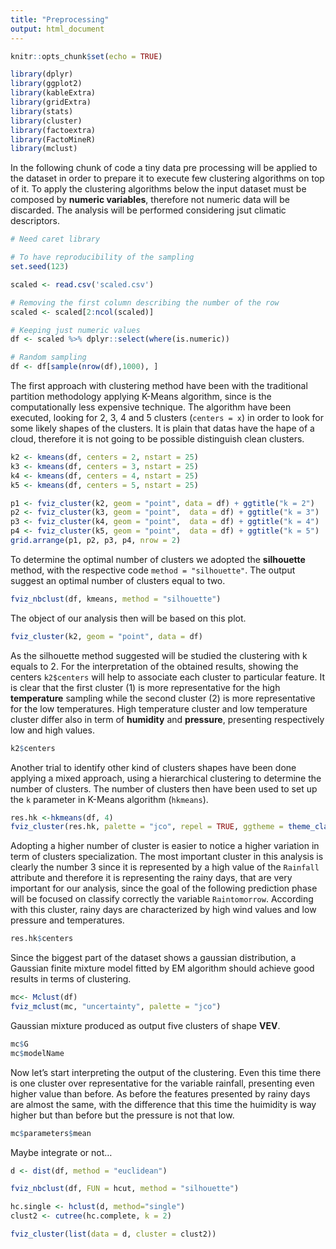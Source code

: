 ```yaml
---
title: "Preprocessing"
output: html_document
---
```


```r
knitr::opts_chunk$set(echo = TRUE)
```


```r
library(dplyr)
library(ggplot2)
library(kableExtra)
library(gridExtra)
library(stats)
library(cluster)
library(factoextra)
library(FactoMineR)
library(mclust)
```


In the following chunk of code a tiny data pre processing will be applied to the dataset in order to prepare it to execute few clustering algorithms on top of it. To apply the clustering algorithms below the input dataset must be composed by **numeric variables**, therefore not numeric data will be discarded.
The analysis will be performed considering jsut climatic descriptors.
```r
# Need caret library

# To have reproducibility of the sampling
set.seed(123)

scaled <- read.csv('scaled.csv')

# Removing the first column describing the number of the row
scaled <- scaled[2:ncol(scaled)]

# Keeping just numeric values
df <- scaled %>% dplyr::select(where(is.numeric))

# Random sampling
df <- df[sample(nrow(df),1000), ]
```

The first approach with clustering method have been with the traditional partition methodology applying K-Means algorithm, since is the computationally less expensive technique. The algorithm have been executed, looking for 2, 3, 4 and 5 clusters (`centers = x`) in order to look for some likely shapes of the clusters.
It is plain that datas have the hape of a cloud, therefore it is not going to be possible distinguish clean clusters.
```r
k2 <- kmeans(df, centers = 2, nstart = 25)
k3 <- kmeans(df, centers = 3, nstart = 25)
k4 <- kmeans(df, centers = 4, nstart = 25)
k5 <- kmeans(df, centers = 5, nstart = 25)

p1 <- fviz_cluster(k2, geom = "point", data = df) + ggtitle("k = 2")
p2 <- fviz_cluster(k3, geom = "point",  data = df) + ggtitle("k = 3")
p3 <- fviz_cluster(k4, geom = "point",  data = df) + ggtitle("k = 4")
p4 <- fviz_cluster(k5, geom = "point",  data = df) + ggtitle("k = 5")
grid.arrange(p1, p2, p3, p4, nrow = 2)
```

To determine the optimal number of clusters we adopted the **silhouette** method, with the respective code `method = "silhouette"`. The output suggest an optimal number of clusters equal to two.
```r
fviz_nbclust(df, kmeans, method = "silhouette")
```

The object of our analysis then will be based on this plot.
```r
fviz_cluster(k2, geom = "point", data = df)
```

As the silhouette method suggested will be studied the clustering with k equals to 2. For the interpretation of the obtained results, showing the centers `k2$centers` will help to associate each cluster to particular feature.
It is clear that the first cluster (1) is more representative for the high **temperature** sampling while the second cluster (2) is more representative for the low temperatures. High temperature cluster and low temperature cluster differ also in term of **humidity** and **pressure**, presenting respectively low and high values.
```r
k2$centers
```

Another trial to identify other kind of clusters shapes have been done applying a mixed approach, using a hierarchical clustering to determine the number of clusters. The number of clusters then have been used to set up the `k` parameter in K-Means algorithm (`hkmeans`).
```r
res.hk <-hkmeans(df, 4)
fviz_cluster(res.hk, palette = "jco", repel = TRUE, ggtheme = theme_classic())
```
Adopting a higher number of cluster is easier to notice a higher variation in term of clusters specialization.
The most important cluster in this analysis is clearly the number 3 since it is represented by a high value of the `Rainfall` attribute and therefore it is representing the rainy days, that are very important for our analysis, since the goal of the following prediction phase will be focused on classify correctly the variable `Raintomorrow`. According with this cluster, rainy days are characterized by high wind values and low pressure and temperatures.
```r
res.hk$centers
```

Since the biggest part of the dataset shows a gaussian distribution, a Gaussian finite mixture model fitted by EM algorithm should achieve good results in terms of clustering.
```r
mc<- Mclust(df)
fviz_mclust(mc, "uncertainty", palette = "jco")
```
Gaussian mixture produced as output five clusters of shape **VEV**.
```r
mc$G
mc$modelName
```

Now let's start interpreting the output of the clustering. Even this time there is one cluster over representative for the variable rainfall, presenting even higher value than before. As before the features presented by rainy days are almost the same, with the difference that this time the huimidity is way higher but than before but the pressure is not that low.
```r
mc$parameters$mean
```

Maybe integrate or not...
```r
d <- dist(df, method = "euclidean")

fviz_nbclust(df, FUN = hcut, method = "silhouette")

hc.single <- hclust(d, method="single")
clust2 <- cutree(hc.complete, k = 2)

fviz_cluster(list(data = d, cluster = clust2))
```